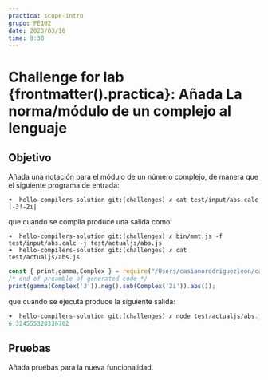 ```yaml
---
practica: scope-intro
grupo: PE102
date: 2023/03/10
time: 8:30
---
```


# Challenge for lab {frontmatter().practica}: Añada  La norma/módulo de un complejo al lenguaje

## Objetivo 

Añada una notación para el módulo de un número complejo, de manera que el siguiente programa de entrada:

```
➜  hello-compilers-solution git:(challenges) ✗ cat test/input/abs.calc 
|-3!-2i|                                                  
```

que cuando se compila produce una salida como:

```
➜  hello-compilers-solution git:(challenges) ✗ bin/mmt.js -f test/input/abs.calc -j test/actualjs/abs.js 
➜  hello-compilers-solution git:(challenges) ✗ cat test/actualjs/abs.js 
```
```js {/abs/}
const { print,gamma,Complex } = require("/Users/casianorodriguezleon/campus-virtual/2324/pl2324/practicas/hello-compilers/hello-compilers-solution/src/support-lib.js");
/* end of preamble of generated code */
print(gamma(Complex('3')).neg().sub(Complex('2i')).abs());
```

que cuando se ejecuta produce la siguiente salida:

```js
➜  hello-compilers-solution git:(challenges) ✗ node test/actualjs/abs.js 
6.324555320336762
```

## Pruebas

Añada pruebas para la nueva funcionalidad.
